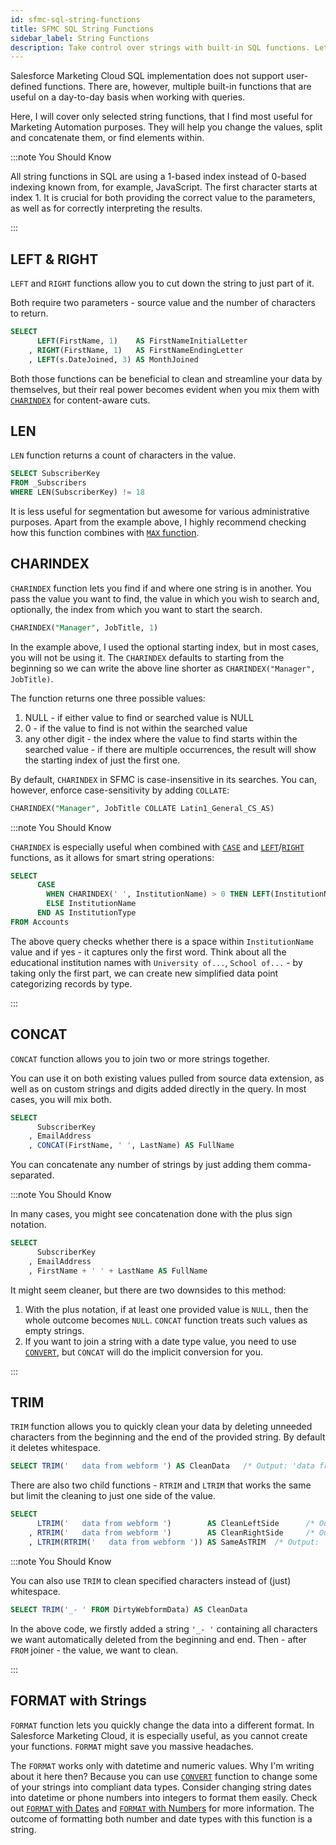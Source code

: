 ```yaml
---
id: sfmc-sql-string-functions
title: SFMC SQL String Functions
sidebar_label: String Functions
description: Take control over strings with built-in SQL functions. Let the query do the job.
---
```



<LeadText content='Take control over strings with built-in SQL functions. Let the query do the job.' />

Salesforce Marketing Cloud SQL implementation does not support user-defined functions. There are, however, multiple built-in functions that are useful on a day-to-day basis when working with queries.

Here, I will cover only selected string functions, that I find most useful for Marketing Automation purposes. They will help you change the values, split and concatenate them, or find elements within.

:::note You Should Know

All string functions in SQL are using a 1-based index instead of 0-based indexing known from, for example, JavaScript. The first character starts at index 1. It is crucial for both providing the correct value to the parameters, as well as for correctly interpreting the results.

:::

## LEFT & RIGHT

`LEFT` and `RIGHT` functions allow you to cut down the string to just part of it.

Both require two parameters - source value and the number of characters to return.

```sql title="LEFT and RIGHT can work both on strings as well as on other data types"
SELECT
      LEFT(FirstName, 1)    AS FirstNameInitialLetter
    , RIGHT(FirstName, 1)   AS FirstNameEndingLetter
    , LEFT(s.DateJoined, 3) AS MonthJoined
```

Both those functions can be beneficial to clean and streamline your data by themselves, but their real power becomes evident when you mix them with [`CHARINDEX`](#charindex) for content-aware cuts.

## LEN

`LEN` function returns a count of characters in the value.

```sql {3} title="If you use Salesforce Contact ID as Subscriber Key, use LEN to find invalid records quickly"
SELECT SubscriberKey
FROM _Subscribers
WHERE LEN(SubscriberKey) != 18
```

It is less useful for segmentation but awesome for various administrative purposes. Apart from the example above, I highly recommend checking how this function combines with [`MAX` function](./sfmc-sql-numeric-functions.mdx#min--max).

## CHARINDEX

`CHARINDEX` function lets you find if and where one string is in another. You pass the value you want to find, the value in which you wish to search and, optionally, the index from which you want to start the search.

```sql title="Search for 'Manager' in the JobTitle column starting with the first index"
CHARINDEX("Manager", JobTitle, 1)
```

In the example above, I used the optional starting index, but in most cases, you will not be using it. The `CHARINDEX` defaults to starting from the beginning so we can write the above line shorter as `CHARINDEX("Manager", JobTitle)`.

The function returns one three possible values:

1. NULL - if either value to find or searched value is NULL
2. 0 - if the value to find is not within the searched value
3. any other digit - the index where the value to find starts within the searched value - if there are multiple occurrences, the result will show the starting index of just the first one.

By default, `CHARINDEX` in SFMC is case-insensitive in its searches. You can, however, enforce case-sensitivity by adding `COLLATE`:

```sql title="Case sensitive CHARINDEX search - note lack of a comma between the value and COLLATE"
CHARINDEX("Manager", JobTitle COLLATE Latin1_General_CS_AS)
```

:::note You Should Know

`CHARINDEX` is especially useful when combined with [`CASE`](./sfmc-sql-select.mdx#conditional-values-with-case) and [`LEFT`](#left--right)/[`RIGHT`](#left--right) functions, as it allows for smart string operations:

```sql {3} title="Dynamically pull part of the Institution Name value"
SELECT
      CASE
        WHEN CHARINDEX(' ', InstitutionName) > 0 THEN LEFT(InstitutionName, CHARINDEX(' ', InstitutionName) - 1)
        ELSE InstitutionName
      END AS InstitutionType
FROM Accounts
```

The above query checks whether there is a space within `InstitutionName` value and if yes - it captures only the first word. Think about all the educational institution names with `University of...`, `School of...` - by taking only the first part, we can create new simplified data point categorizing records by type.

:::

## CONCAT

`CONCAT` function allows you to join two or more strings together.

You can use it on both existing values pulled from source data extension, as well as on custom strings and digits added directly in the query. In most cases, you will mix both.

```sql {4} title="Perfect for preparing your data for personalization"
SELECT
      SubscriberKey
    , EmailAddress
    , CONCAT(FirstName, ' ', LastName) AS FullName
```

You can concatenate any number of strings by just adding them comma-separated.

:::note You Should Know

In many cases, you might see concatenation done with the plus sign notation.

```sql {4} title="Same as above, but with the plus notation"
SELECT
      SubscriberKey
    , EmailAddress
    , FirstName + ' ' + LastName AS FullName
```

It might seem cleaner, but there are two downsides to this method:
1. With the plus notation, if at least one provided value is `NULL`, then the whole outcome becomes `NULL`. `CONCAT` function treats such values as empty strings.
2. If you want to join a string with a date type value, you need to use [`CONVERT`](./sfmc-sql-conversion-functions.mdx#case--convert), but `CONCAT` will do the implicit conversion for you.

:::

## TRIM

`TRIM` function allows you to quickly clean your data by deleting unneeded characters from the beginning and the end of the provided string. By default it deletes whitespace.

```sql title="Noone likes useless whitespace in their database"
SELECT TRIM('   data from webform ') AS CleanData   /* Output: 'data from webform' */
```

There are also two child functions - `RTRIM` and `LTRIM` that works the same but limit the cleaning to just one side of the value.

```sql title="Noone likes useless whitespace in their database"
SELECT
      LTRIM('   data from webform ')        AS CleanLeftSide      /* Output: 'data from webform ' */
    , RTRIM('   data from webform ')        AS CleanRightSide     /* Output: '   data from webform' */
    , LTRIM(RTRIM('   data from webform ')) AS SameAsTRIM  /* Output: 'data from webform' */
```

:::note You Should Know

You can also use `TRIM` to clean specified characters instead of (just) whitespace.

```sql title="No more '__-- Owner --__' in your values"
SELECT TRIM('_- ' FROM DirtyWebformData) AS CleanData
```

In the above code, we firstly added a string `'_- '` containing all characters we want automatically deleted from the beginning and end. Then - after `FROM` joiner - the value, we want to clean.

:::

## FORMAT with Strings

`FORMAT` function lets you quickly change the data into a different format. In Salesforce Marketing Cloud, it is especially useful, as you cannot create your functions. `FORMAT` might save you massive headaches.

The `FORMAT` works only with datetime and numeric values. Why I'm writing about it here then? Because you can use [`CONVERT`](./sfmc-sql-conversion-functions.mdx#case--convert) function to change some of your strings into compliant data types. Consider changing string dates into datetime or phone numbers into integers to format them easily. Check out [`FORMAT` with Dates](./sfmc-sql-date-functions.mdx#format-with-dates) and [`FORMAT` with Numbers](./sfmc-sql-numeric-functions.mdx#format-with-numbers) for more information. The outcome of formatting both number and date types with this function is a string.